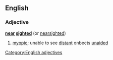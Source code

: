 ==English==

===Adjective===
'''[[near]] [[sight]]ed'''  (or [[nearsighted]])
#[[myopic]]; unable to see [[distant]] onbects [[unaided]]
[[Category:English adjectives]]